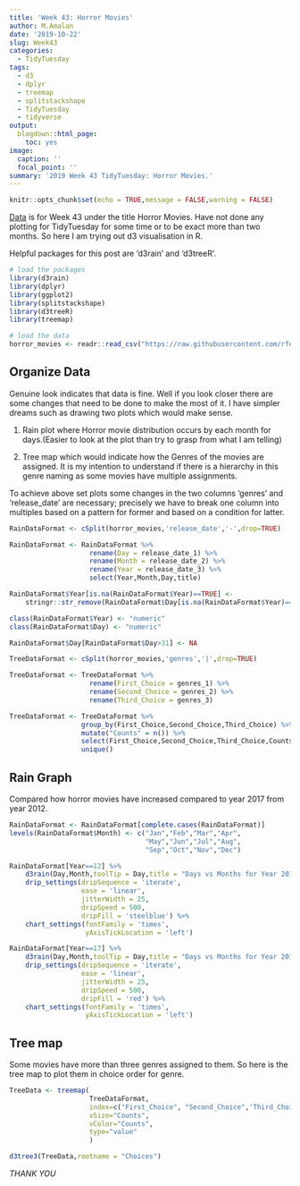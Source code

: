 ```yaml
---
title: 'Week 43: Horror Movies'
author: M.Amalan
date: '2019-10-22'
slug: Week43
categories:
  - TidyTuesday
tags:
  - d3
  - dplyr
  - treemap
  - splitstackshape
  - TidyTuesday
  - tidyverse
output:
  blogdown::html_page:
    toc: yes   
image:
  caption: ''
  focal_point: ''
summary: '2019 Week 43 TidyTuesday: Horror Movies.'  
---
```


```r
knitr::opts_chunk$set(echo = TRUE,message = FALSE,warning = FALSE)
```

[Data](https://github.com/rfordatascience/tidytuesday/tree/master/data/2019/2019-10-22) is for 
Week 43 under the title Horror Movies. Have not done any plotting for TidyTuesday for some time or 
to be exact more than two months. So here I am trying out d3 visualisation in R.

Helpful packages for this post are 'd3rain' and 'd3treeR'. 

```r
# load the packages
library(d3rain)
library(dplyr)
library(ggplot2)
library(splitstackshape)
library(d3treeR)
library(treemap)

# load the data
horror_movies <- readr::read_csv("https://raw.githubusercontent.com/rfordatascience/tidytuesday/master/data/2019/2019-10-22/horror_movies.csv")
```

## Organize Data

Genuine look indicates that data is fine. Well if you look closer there are some changes that need to
be done to make the most of it. I have simpler dreams such as drawing two plots which would make sense.

1. Rain plot where Horror movie distribution occurs by each month for days.(Easier to look at the plot than
try to grasp from what I am telling)

2. Tree map which would indicate how the Genres of the movies are assigned. It is my intention 
to understand if there is a hierarchy in this genre naming as some movies have multiple assignments.

To achieve above set plots some changes in the two columns 'genres' and 'release_date' are necessary;
precisely we have to break one column into multiples based on a pattern for former and based on a condition
for latter.

```r
RainDataFormat <- cSplit(horror_movies,'release_date','-',drop=TRUE)

RainDataFormat <- RainDataFormat %>% 
                    rename(Day = release_date_1) %>%
                    rename(Month = release_date_2) %>%
                    rename(Year = release_date_3) %>%
                    select(Year,Month,Day,title)

RainDataFormat$Year[is.na(RainDataFormat$Year)==TRUE] <-
    stringr::str_remove(RainDataFormat$Day[is.na(RainDataFormat$Year)==TRUE],"20")

class(RainDataFormat$Year) <- "numeric"
class(RainDataFormat$Day) <- "numeric"

RainDataFormat$Day[RainDataFormat$Day>31] <- NA
```

```r
TreeDataFormat <- cSplit(horror_movies,'genres','|',drop=TRUE)

TreeDataFormat <- TreeDataFormat %>%
                    rename(First_Choice = genres_1) %>%
                    rename(Second_Choice = genres_2) %>%
                    rename(Third_Choice = genres_3)

TreeDataFormat <- TreeDataFormat %>%
                  group_by(First_Choice,Second_Choice,Third_Choice) %>%
                  mutate("Counts" = n()) %>%
                  select(First_Choice,Second_Choice,Third_Choice,Counts) %>%
                  unique()
```


## Rain Graph

Compared how horror movies have increased compared to year 2017 from year 2012. 

```r
RainDataFormat <- RainDataFormat[complete.cases(RainDataFormat)]
levels(RainDataFormat$Month) <- c("Jan","Feb","Mar","Apr",
                                  "May","Jun","Jul","Aug",
                                  "Sep","Oct","Nov","Dec")

RainDataFormat[Year==12] %>%
    d3rain(Day,Month,toolTip = Day,title = "Days vs Months for Year 2012") %>%
    drip_settings(dripSequence = 'iterate',
                  ease = 'linear',
                  jitterWidth = 25,
                  dripSpeed = 500,
                  dripFill = 'steelblue') %>% 
    chart_settings(fontFamily = 'times',
                   yAxisTickLocation = 'left')

RainDataFormat[Year==17] %>%
    d3rain(Day,Month,toolTip = Day,title = "Days vs Months for Year 2017") %>%
    drip_settings(dripSequence = 'iterate',
                  ease = 'linear',
                  jitterWidth = 25,
                  dripSpeed = 500,
                  dripFill = 'red') %>% 
    chart_settings(fontFamily = 'times',
                   yAxisTickLocation = 'left')
```

## Tree map

Some movies have more than three genres assigned to them. So here is the tree map to plot them
in choice order for genre.

```r
TreeData <- treemap(
                    TreeDataFormat,
                    index=c("First_Choice", "Second_Choice",'Third_Choice'),
                    vSize="Counts",
                    vColor="Counts",
                    type="value"
                    )

d3tree3(TreeData,rootname = "Choices")
```

*THANK YOU*